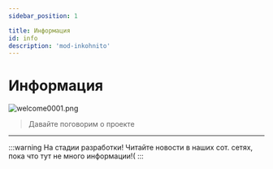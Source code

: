 ```yaml
---
sidebar_position: 1

title: Информация
id: info
description: 'mod-inkohnito'
---
```


# Информация
![welcome0001.png](welcome0001.png)
> Давайте поговорим о проекте
---
:::warning На стадии разработки!
Читайте новости в наших сот. сетях, пока что тут не много информации!(
:::
